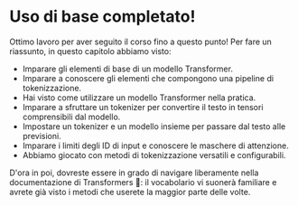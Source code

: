 # Uso di base completato!

<CourseFloatingBanner
    chapter={2}
    classNames="absolute z-10 right-0 top-0"
/>

Ottimo lavoro per aver seguito il corso fino a questo punto! Per fare un riassunto, in questo capitolo abbiamo visto:

- Imparare gli elementi di base di un modello Transformer.
- Imparare a conoscere gli elementi che compongono una pipeline di tokenizzazione.
- Hai visto come utilizzare un modello Transformer nella pratica.
- Imparare a sfruttare un tokenizer per convertire il testo in tensori comprensibili dal modello.
- Impostare un tokenizer e un modello insieme per passare dal testo alle previsioni.
- Imparare i limiti degli ID di input e conoscere le maschere di attenzione.
- Abbiamo giocato con metodi di tokenizzazione versatili e configurabili.

D'ora in poi, dovreste essere in grado di navigare liberamente nella documentazione di Transformers 🤗: il vocabolario vi suonerà familiare e avrete già visto i metodi che userete la maggior parte delle volte.
